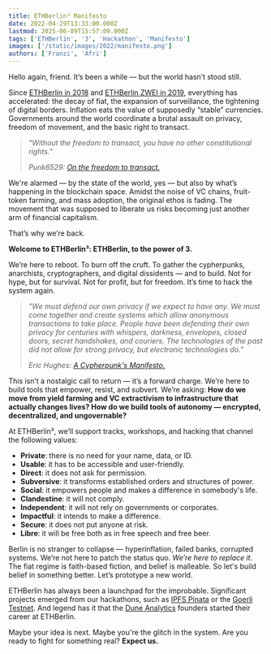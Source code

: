 ```yaml
---
title: ETHBerlin³ Manifesto
date: 2022-04-29T13:33:00.000Z
lastmod: 2025-06-09T15:57:09.000Z
tags: ['ETHBerlin', '3', 'Hackathon', 'Manifesto']
images: ['/static/images/2022/manifesto.png']
authors: ['Franzi', 'Afri']
---
```


Hello again, friend. It’s been a while — but the world hasn’t stood still.

Since [ETHBerlin in 2018](https://ethberlin.com/about/) and
[ETHBerlin ZWEI in 2019](https://ethberlinzwei.com/about.html), everything has
accelerated: the decay of fiat, the expansion of surveillance, the tightening of
digital borders. Inflation eats the value of supposedly “stable” currencies.
Governments around the world coordinate a brutal assault on privacy, freedom
of movement, and the basic right to transact.

> _"Without the freedom to transact, you have no other constitutional rights."_
>
> _Punk6529: [On the freedom to transact.](https://twitter.com/punk6529/status/1494444624630403083)_

We're alarmed — by the state of the world, yes — but also by what’s happening in
the blockchain space. Amidst the noise of VC chains, fruit-token farming, and
mass adoption, the original ethos is fading. The movement that was supposed to
liberate us risks becoming just another arm of financial capitalism.

That’s why we’re back.

**Welcome to ETHBerlin³: ETHBerlin, to the power of 3.**

We’re here to reboot. To burn off the cruft. To gather the cypherpunks,
anarchists, cryptographers, and digital dissidents — and to build. Not for hype,
but for survival. Not for profit, but for freedom. It’s time to hack the system
again.

> _"We must defend our own privacy if we expect to have any. We must come together
> and create systems which allow anonymous transactions to take place. People have
> been defending their own privacy for centuries with whispers, darkness,
> envelopes, closed doors, secret handshakes, and couriers. The technologies
> of the past did not allow for strong privacy, but electronic technologies do."_
>
> _Eric Hughes: [A Cypherpunk's Manifesto.](https://nakamotoinstitute.org/cypherpunk-manifesto/)_

This isn’t a nostalgic call to return — it’s a forward charge. We’re here to build
tools that empower, resist, and subvert. We’re asking:
**How do we move from yield farming and VC extractivism to infrastructure that
actually changes lives? How do we build tools of autonomy — encrypted,
decentralized, and ungovernable?**

At ETHBerlin³, we’ll support tracks, workshops, and hacking that channel the
following values:

- **Private**: there is no need for your name, data, or ID.
- **Usable**: it has to be accessible and user-friendly.
- **Direct**: it does not ask for permission.
- **Subversive**: it transforms established orders and structures of power.
- **Social**: it empowers people and makes a difference in somebody's life.
- **Clandestine**: it will not comply.
- **Independent**: it will not rely on governments or corporates.
- **Impactful**: it intends to make a difference.
- **Secure**: it does not put anyone at risk.
- **Libre**: it will be free both as in free speech and free beer.

Berlin is no stranger to collapse — hyperinflation, failed banks, corrupted
systems. We’re not here to patch the status quo. _We’re here to replace it._
The fiat regime is faith-based fiction, and belief is malleable. So let's build
belief in something better. Let’s prototype a new world.

ETHBerlin has always been a launchpad for the improbable. Significant projects
emerged from our hackathons, such as [IPFS Pinata](https://www.pinata.cloud/) or
the [Goerli Testnet](https://goerli.net/). And legend has it that the
[Dune Analytics](https://dune.com/blog/money-aint-a-thang) founders started their
career at ETHBerlin.

Maybe your idea is next. Maybe you're the glitch in the system. Are you ready
to fight for something real? **Expect us.**
